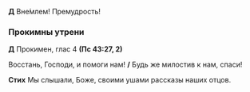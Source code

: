 **Д** Вне́млем! Премудрость! 

### Прокимны утрени

**Д** Прокимен, глас 4 **(Пс 43:27, 2)**

Восстань, Господи, и помоги нам! **/** Будь же милостив к нам, спаси!

**Стих** Мы слышали, Боже, своими ушами рассказы наших отцов.
